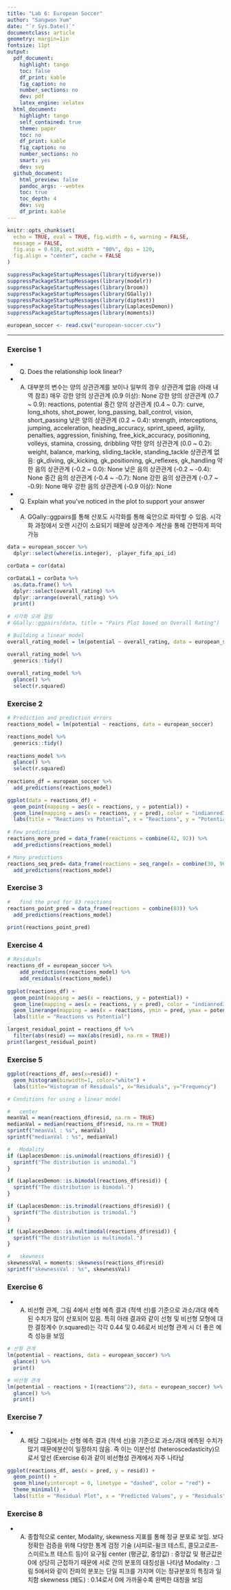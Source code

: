 ```yaml
---
title: "Lab 6: European Soccer"
author: "Sangwon Yum"
date: "`r Sys.Date()`"
documentclass: article
geometry: margin=1in
fontsize: 11pt
output:
  pdf_document:
    highlight: tango
    toc: false
    df_print: kable
    fig_caption: no
    number_sections: no
    dev: pdf
    latex_engine: xelatex
  html_document:
    highlight: tango
    self_contained: true
    theme: paper
    toc: no
    df_print: kable
    fig_caption: no
    number_sections: no
    smart: yes
    dev: svg
  github_document:
    html_preview: false
    pandoc_args: --webtex
    toc: true
    toc_depth: 4
    dev: svg
    df_print: kable
---
```


```r
knitr::opts_chunk$set(
  echo = TRUE, eval = TRUE, fig.width = 6, warning = FALSE,
  message = FALSE,
  fig.asp = 0.618, out.width = "80%", dpi = 120,
  fig.align = "center", cache = FALSE
)

suppressPackageStartupMessages(library(tidyverse))
suppressPackageStartupMessages(library(modelr))
suppressPackageStartupMessages(library(broom))
suppressPackageStartupMessages(library(GGally))
suppressPackageStartupMessages(library(diptest))
suppressPackageStartupMessages(library(LaplacesDemon))
suppressPackageStartupMessages(library(moments))

european_soccer <- read.csv("european-soccer.csv")
```

---


### Exercise 1
- Q) Does the relationship look linear?
- A) 대부분의 변수는 양의 상관관계를 보이나 일부의 경우 상관관계 없음 (아래 내역 참조)
  매우 강한 양의 상관관계 (0.9 이상): None
  강한 양의 상관관계 (0.7 ~ 0.9): reactions, potential
  중간 양의 상관관계 (0.4 ~ 0.7): curve, long_shots, shot_power, long_passing, ball_control, vision, short_passing
  낮은 양의 상관관계 (0.2 ~ 0.4): strength, interceptions, jumping, acceleration, heading_accuracy, sprint_speed, agility, penalties, aggression, finishing, free_kick_accuracy, positioning, volleys, stamina, crossing, dribbling
  약한 양의 상관관계 (0.0 ~ 0.2): weight, balance, marking, sliding_tackle, standing_tackle
  상관관계 없음: gk_diving, gk_kicking, gk_positioning, gk_reflexes, gk_handling
  약한 음의 상관관계 (-0.2 ~ 0.0): None
  낮은 음의 상관관계 (-0.2 ~ -0.4): None
  중간 음의 상관관계 (-0.4 ~ -0.7): None
  강한 음의 상관관계 (-0.7 ~ -0.9): None
  매우 강한 음의 상관관계 (-0.9 이상): None

- Q) Explain what you've noticed in the plot to support your answer
- A) GGally::ggpairs를 통해 산포도 시각화를 통해 육안으로 파악할 수 있음. 시각화 과정에서 오랜 시간이 소요되기 때문에 상관계수 계산을 통해 간편하게 파악 가능

```r
data = european_soccer %>% 
  dplyr::select(where(is.integer), -player_fifa_api_id) 

corData = cor(data)

corDataL1 = corData %>% 
  as.data.frame() %>% 
  dplyr::select(overall_rating) %>% 
  dplyr::arrange(overall_rating) %>% 
  print()
  
# 시각화 오래 걸림
# GGally::ggpairs(data, title = "Pairs Plot based on Overall Rating")

# Building a linear model
overall_rating_model = lm(potential ~ overall_rating, data = european_soccer)

overall_rating_model %>% 
  generics::tidy()
  
overall_rating_model %>% 
  glance() %>% 
  select(r.squared)
``` 
  

### Exercise 2
```r
# Prediction and prediction errors
reactions_model = lm(potential ~ reactions, data = european_soccer)

reactions_model %>% 
  generics::tidy()
  
reactions_model %>% 
  glance() %>% 
  select(r.squared)
  
reactions_df = european_soccer %>%
  add_predictions(reactions_model)

ggplot(data = reactions_df) +
  geom_point(mapping = aes(x = reactions, y = potential)) +
  geom_line(mapping = aes(x = reactions, y = pred), color = "indianred3", size = 1) +
  labs(title = "Reactions vs Potential", x = "Reactions", y = "Potential")
  
# Few predictions
reactions_more_pred = data_frame(reactions = combine(42, 92)) %>% 
  add_predictions(reactions_model)

# Many predictions
reactions_seq_pred= data_frame(reactions = seq_range(x = combine(30, 96), by = 2)) %>% 
  add_predictions(reactions_model)
```

### Exercise 3
```r
#	find the pred for 83 reactions
reactions_point_pred = data_frame(reactions = combine(83)) %>% 
  add_predictions(reactions_model)
  
print(reactions_point_pred)
```

### Exercise 4
```r
# Residuals
reactions_df = european_soccer %>% 
    add_predictions(reactions_model) %>% 
    add_residuals(reactions_model)
  
ggplot(reactions_df) +
  geom_point(mapping = aes(x = reactions, y = potential)) +
  geom_line(mapping = aes(x = reactions, y = pred), color = "indianred3", size = 1) +
  geom_linerange(mapping = aes(x = reactions, ymin = pred, ymax = potential), linetype = "dashed") +
  labs(title = "Reactions vs Potential")

largest_residual_point = reactions_df %>% 
  filter(abs(resid) == max(abs(resid), na.rm = TRUE))
print(largest_residual_point)
```

### Exercise 5
```r
ggplot(reactions_df, aes(x=resid)) +
  geom_histogram(binwidth=1, color="white") + 
  labs(title="Histogram of Residuals", x="Residuals", y="Frequency")

# Conditions for using a linear model

#	center
meanVal = mean(reactions_df$resid, na.rm = TRUE)
medianVal = median(reactions_df$resid, na.rm = TRUE)
sprintf("meanVal : %s", meanVal)
sprintf("medianVal : %s", medianVal)

#	Modality
if (LaplacesDemon::is.unimodal(reactions_df$resid)) {
  sprintf("The distribution is unimodal.")
}

if (LaplacesDemon::is.bimodal(reactions_df$resid)) {
  sprintf("The distribution is bimodal.")
}

if (LaplacesDemon::is.trimodal(reactions_df$resid)) {
  sprintf("The distribution is trimodal.")
}

if (LaplacesDemon::is.multimodal(reactions_df$resid)) {
  sprintf("The distribution is multimodal.")
}

#	skewness
skewnessVal = moments::skewness(reactions_df$resid)
sprintf("skewnessVal : %s", skewnessVal)
```

### Exercise 6
- A) 비선형 관계, 그림 4에서 선형 예측 결과 (적색 선)를 기준으로 과소/과대 예측된 수치가 많이 산포되어 있음. 특히 아래 결과와 같이 선형 및 비선형 모형에 대한 결정계수 (r.squared)는 각각 0.44 및 0.46로서 비선형 관계 시 더 좋은 예측 성능을 보임
```r
# 선형 관계
lm(potential ~ reactions, data = european_soccer) %>% 
  glance() %>% 
  print()

# 비선형 관계
lm(potential ~ reactions + I(reactions^2), data = european_soccer) %>% 
  glance() %>% 
  print()
```

### Exercise 7
- A) 해당 그림에서는 선형 예측 결과 (적색 선)을 기준으로 과소/과대 예측된 수치가 많기 때문에분산이 일정하지 않음. 즉 이는 이분산성 (heteroscedasticity)으로서 앞선 (Exercise 6)과 같이 비선형성 관계에서 자주 나타남
```r
ggplot(reactions_df, aes(x = pred, y = resid)) +
  geom_point() +
  geom_hline(yintercept = 0, linetype = "dashed", color = "red") +
  theme_minimal() +
  labs(title = "Residual Plot", x = "Predicted Values", y = "Residuals")
```

### Exercise 8
- A) 종합적으로 center, Modality, skewness 지표를 통해 정규 분포로 보임. 보다 정확한 검증을 위해 다양한 통계 검정 기술 (샤피로-윌크 테스트, 콜모고로프-스미르노프 테스트 등)이 요구됨
  center (평균값, 중앙값) : 중앙값 및 평균값은 0에 상당히 근접하기 때문에 서로 간의 분포의 대칭성을 나타냄     Modality : 그림 5에서와 같이 잔파의 분포는 단일 피크를 가지며 이는 정규분포의 특징과 일치함
  skewness (왜도) : 0.14로서 0에 가까울수록 완벽한 대칭을 보임  